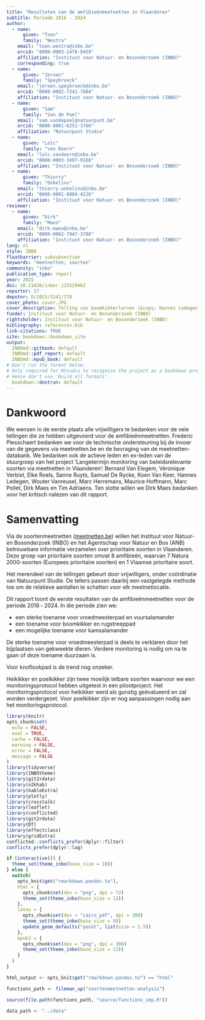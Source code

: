 ```yaml
---
title: "Resultaten van de amfibieënmeetnetten in Vlaanderen"
subtitle: Periode 2016 - 2024
author:
  - name:
      given: "Toon"
      family: "Westra"
    email: "toon.westra@inbo.be"
    orcid: "0000-0003-2478-9459"
    affiliation: "Instituut voor Natuur- en Bosonderzoek (INBO)"
    corresponding: true
  - name:
      given: "Jeroen"
      family: "Speybroeck"
    email: "jeroen.speybroeck@inbo.be"
    orcid: "0000-0002-7241-7804"
    affiliation: "Instituut voor Natuur- en Bosonderzoek (INBO)"
  - name:
      given: "Sam"
      family: "Van de Poel"
    email: "sam.vandepoel@natuurpunt.be"
    orcid: "0000-0001-6251-3766"
    affiliation: "Natuurpunt Studie"
  - name:
      given: "Loïc"
      family: "van Doorn"
    email: "loïc.vandoorn@inbo.be"
    orcid: "0000-0003-3497-9168"
    affiliation: "Instituut voor Natuur- en Bosonderzoek (INBO)"
  - name:
      given: "Thierry"
      family: "Onkelinx"
    email: "thierry.onkelinx@inbo.be"
    orcid: "0000-0001-8804-4216"
    affiliation: "Instituut voor Natuur- en Bosonderzoek (INBO)"
reviewer:
  - name:
      given: "Dirk"
      family: "Maes"
    email: "dirk.maes@inbo.be"
    orcid: "0000-0002-7947-3788"
    affiliation: "Instituut voor Natuur- en Bosonderzoek (INBO)"
lang: nl
style: INBO
floatbarrier: subsubsection
keywords: "meetnetten; soorten"
community: "inbo"
publication_type: report
year: 2025
doi: 10.21436/inbor.125529462
reportnr: 27
depotnr: D/2025/3241/178
cover_photo: cover.JPG
cover_description: Telling van boomkikkerlarven (&copy; Hannes Ledegen)
funder: Instituut voor Natuur- en Bosonderzoek (INBO)
rightsholder: Instituut voor Natuur- en Bosonderzoek (INBO)
bibliography: references.bib
link-citations: TRUE
site: bookdown::bookdown_site
output:
  INBOmd::gitbook: default
  INBOmd::pdf_report: default
  INBOmd::epub_book: default
# Don't run the format below.
# Only required for RStudio to recognise the project as a bookdown project.
# Hence don't use 'Build all formats'.
  bookdown::dontrun: default
---
```


# Dankwoord {.unnumbered}

We wensen in de eerste plaats alle vrijwilligers te bedanken voor de vele tellingen die ze hebben uitgevoerd voor de amfibieënmeetnetten.
Frederic Piesschaert bedanken we voor de technische ondersteuning bij de invoer van de gegevens via meetnetten.be en de bevraging van de meetnetten-databank.
We bedanken ook de actieve leden en ex-leden van de stuurgroep van het project 'Langetermijn monitoring van beleidsrelevante soorten via meetnetten in Vlaanderen': Bernard Van Elegem, Véronique Verbist, Elke Roels, Sanne Ruyts, Samuel De Rycke, Koen Van Keer, Hannes Ledegen, Wouter Vanreusel, Marc Herremans, Maurice Hoffmann, Marc Pollet, Dirk Maes en Tim Adriaens.
Ten slotte willen we Dirk Maes bedanken voor het kritisch nalezen van dit rapport.

# Samenvatting {.unnumbered}

<!-- description: start -->

Via de soortenmeetnetten ([meetnetten.be](www.meetnetten.be)) willen het Instituut voor Natuur‐ en Bosonderzoek (INBO) en het Agentschap voor Natuur en Bos (ANB) betrouwbare informatie verzamelen over prioritaire soorten in Vlaanderen.
Deze groep van prioritaire soorten omvat 8 amfibieën, waarvan 7 Natura 2000-soorten (Europees prioritaire soorten) en 1 Vlaamse prioritaire soort.

Het merendeel van de tellingen gebeurt door vrijwilligers, onder coördinatie van Natuurpunt Studie.
De tellers passen daarbij een vastgelegde methode toe om de relatieve aantallen te schatten voor elk meetnetlocatie.

Dit rapport toont de eerste resultaten van de amfibieënmeetnetten voor de periode 2016 ‐ 2024.
In die periode zien we:

-   een sterke toename voor vroedmeesterpad en vuursalamander
-   een toename voor boomkikker en rugstreeppad
-   een mogelijke toename voor kamsalamander

De sterke toename voor vroedmeesterpad is deels te verklaren door het bijplaatsen van gekweekte dieren.
Verdere monitoring is nodig om na te gaan of deze toename duurzaam is.

Voor knoflookpad is de trend nog onzeker.

Heikikker en poelkikker zijn twee moeilijk telbare soorten waarvoor we een monitoringsprotocol hebben uitgetest in een pilootproject.
Het monitoringsprotocol voor heikikker werd als gunstig geëvalueerd en zal worden verdergezet.
Voor poelkikker zijn er nog aanpassingen nodig aan het monitoringsprotocol.

<!-- description: end -->

```r
library(knitr)
opts_chunk$set(
  echo = FALSE,
  eval = TRUE,
  cache = FALSE,
  warning = FALSE,
  error = FALSE,
  message = FALSE
)
library(tidyverse)
library(INBOtheme)
library(git2rdata)
library(n2khab)
library(kableExtra)
library(plotly)
library(crosstalk)
library(leaflet)
library(conflicted)
library(git2rdata)
library(DT)
library(effectclass)
library(gridExtra)
conflicted::conflicts_prefer(dplyr::filter)
conflicts_prefer(dplyr::lag)

if (interactive()) {
  theme_set(theme_inbo(base_size = 10))
} else {
  switch(
    opts_knit$get("rmarkdown.pandoc.to"),
    html = {
      opts_chunk$set(dev = "png", dpi = 72)
      theme_set(theme_inbo(base_size = 12))
    },
    latex = {
      opts_chunk$set(dev = "cairo_pdf", dpi = 300)
      theme_set(theme_inbo(base_size = 9))
      update_geom_defaults("point", list(size = 1.5))
    },
    epub3 = {
      opts_chunk$set(dev = "png", dpi = 300)
      theme_set(theme_inbo(base_size = 12))
    }
  )
}
```

```r
html_output <- opts_knit$get("rmarkdown.pandoc.to") == "html"

functions_path <- fileman_up("soortenmeetnetten-analysis")

source(file.path(functions_path, "source/functions_smp.R"))

data_path <- "../data"
```
